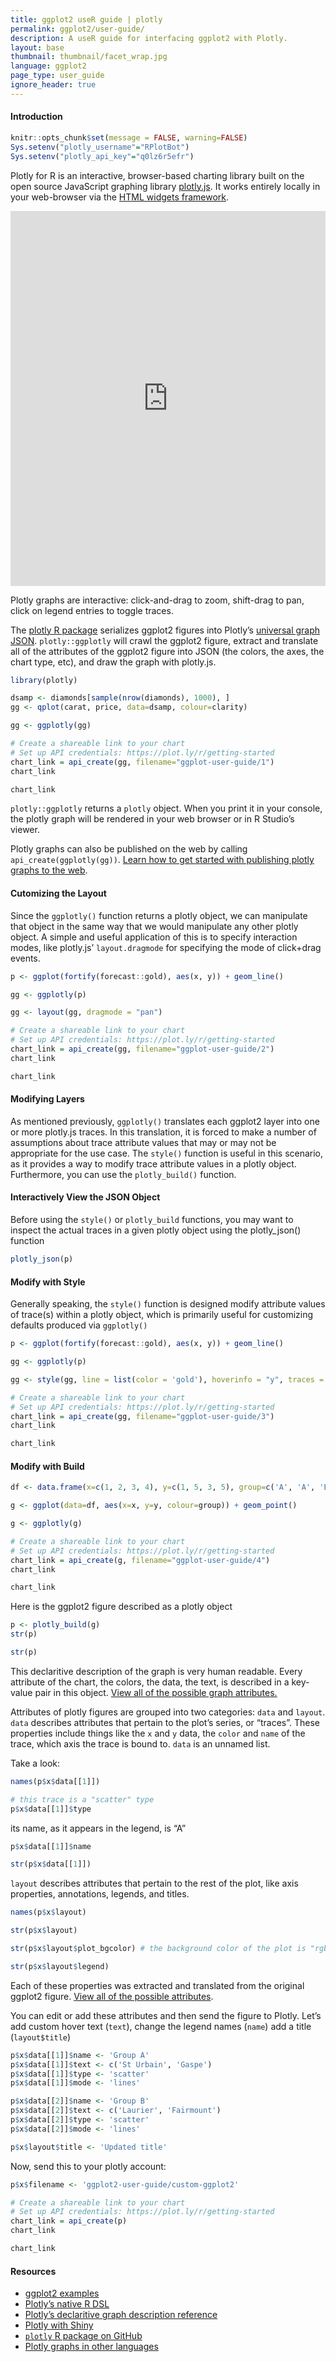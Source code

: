 ```yaml
---
title: ggplot2 useR guide | plotly
permalink: ggplot2/user-guide/
description: A useR guide for interfacing ggplot2 with Plotly.
layout: base
thumbnail: thumbnail/facet_wrap.jpg
language: ggplot2
page_type: user_guide
ignore_header: true
---
```


#### Introduction

```r
knitr::opts_chunk$set(message = FALSE, warning=FALSE)
Sys.setenv("plotly_username"="RPlotBot")
Sys.setenv("plotly_api_key"="q0lz6r5efr")
```

Plotly for R is an interactive, browser-based charting library built on the open source JavaScript graphing library <a href="https://plot.ly/javascript" target="_blank">plotly.js</a>. It works entirely locally in your web-browser via the <a target="_blank" href="http://www.htmlwidgets.org/">HTML widgets framework</a>.

<iframe src="https://plot.ly/~RPlotBot/1772.embed" width="100%" height="600px" style="border: none;"></iframe>

Plotly graphs are interactive: click-and-drag to zoom, shift-drag to pan, click on legend entries to toggle traces.

The [plotly R package](https://github.com/ropensci/plotly) serializes ggplot2 figures into Plotly's <a target="_blank" href="http://help.plot.ly/json-chart-schema/">universal graph JSON</a>. `plotly::ggplotly` will crawl the ggplot2 figure, extract and translate all of the attributes of the ggplot2 figure into JSON (the colors, the axes, the chart type, etc), and draw the graph with plotly.js.

```r
library(plotly)

dsamp <- diamonds[sample(nrow(diamonds), 1000), ]
gg <- qplot(carat, price, data=dsamp, colour=clarity)

gg <- ggplotly(gg)

# Create a shareable link to your chart
# Set up API credentials: https://plot.ly/r/getting-started
chart_link = api_create(gg, filename="ggplot-user-guide/1")
chart_link
```

```r
chart_link
```

`plotly::ggplotly` returns a `plotly` object. When you print it in your console, the plotly graph will be rendered in your web browser or in R Studio's viewer.

Plotly graphs can also be published on the web by calling `api_create(ggplotly(gg))`. [Learn how to get started with publishing plotly graphs to the web](https://plot.ly/r/).

#### Cutomizing the Layout

Since the `ggplotly()` function returns a plotly object, we can manipulate that object in the same way that we would manipulate any other plotly object. A simple and useful application of this is to specify interaction modes, like plotly.js' `layout.dragmode` for specifying the mode of click+drag events.


```r
p <- ggplot(fortify(forecast::gold), aes(x, y)) + geom_line()

gg <- ggplotly(p)

gg <- layout(gg, dragmode = "pan")

# Create a shareable link to your chart
# Set up API credentials: https://plot.ly/r/getting-started
chart_link = api_create(gg, filename="ggplot-user-guide/2")
chart_link
```

```r
chart_link
```

#### Modifying Layers

As mentioned previously, `ggplotly()` translates each ggplot2 layer into one or more plotly.js traces. In this translation, it is forced to make a number of assumptions about trace attribute values that may or may not be appropriate for the use case. The `style()` function is useful in this scenario, as it provides a way to modify trace attribute values in a plotly object. Furthermore, you can use the `plotly_build()` function.

#### Interactively View the JSON Object

Before using the `style()` or `plotly_build` functions, you may want to inspect the actual traces in a given plotly object using the plotly_json() function

```r
plotly_json(p)
```

#### Modify with Style

Generally speaking, the `style()` function is designed modify attribute values of trace(s) within a plotly object, which is primarily useful for customizing defaults produced via `ggplotly()`

```r
p <- ggplot(fortify(forecast::gold), aes(x, y)) + geom_line()

gg <- ggplotly(p)

gg <- style(gg, line = list(color = 'gold'), hoverinfo = "y", traces = 1)

# Create a shareable link to your chart
# Set up API credentials: https://plot.ly/r/getting-started
chart_link = api_create(gg, filename="ggplot-user-guide/3")
chart_link
```

```r
chart_link
```

#### Modify with Build

```r
df <- data.frame(x=c(1, 2, 3, 4), y=c(1, 5, 3, 5), group=c('A', 'A', 'B', 'B'))

g <- ggplot(data=df, aes(x=x, y=y, colour=group)) + geom_point()

g <- ggplotly(g)

# Create a shareable link to your chart
# Set up API credentials: https://plot.ly/r/getting-started
chart_link = api_create(g, filename="ggplot-user-guide/4")
chart_link
```

```r
chart_link
```

Here is the ggplot2 figure described as a plotly object

```r
p <- plotly_build(g)
str(p)
```

```r
str(p)
```

This declaritive description of the graph is very human readable. Every attribute of the chart, the colors, the data, the text, is described in a key-value pair in this object. [View all of the possible graph attributes.](https://plot.ly/r/reference)

Attributes of plotly figures are grouped into two categories: `data` and `layout`. `data` describes attributes that pertain to the plot's series, or "traces". These properties include things like the `x` and `y` data, the `color` and `name` of the trace, which axis the trace is bound to. `data` is an unnamed list.

Take a look:

```r
names(p$x$data[[1]])

# this trace is a "scatter" type
p$x$data[[1]]$type
```

its name, as it appears in the legend, is "A"

```r
p$x$data[[1]]$name
```

```r
str(p$x$data[[1]])
```

`layout` describes attributes that pertain to the rest of the plot, like axis properties, annotations, legends, and titles.

```r
names(p$x$layout)

str(p$x$layout)

str(p$x$layout$plot_bgcolor) # the background color of the plot is "rgb(229,229,229)"

str(p$x$layout$legend)
```

Each of these properties was extracted and translated from the original ggplot2 figure. [View all of the possible attributes](https://plot.ly/r/reference).

You can edit or add these attributes and then send the figure to Plotly. Let's add custom hover text (`text`), change the legend names (`name`) add a title (`layout$title`)

```r
p$x$data[[1]]$name <- 'Group A'
p$x$data[[1]]$text <- c('St Urbain', 'Gaspe')
p$x$data[[1]]$type <- 'scatter'
p$x$data[[1]]$mode <- 'lines'

p$x$data[[2]]$name <- 'Group B'
p$x$data[[2]]$text <- c('Laurier', 'Fairmount')
p$x$data[[2]]$type <- 'scatter'
p$x$data[[2]]$mode <- 'lines'

p$x$layout$title <- 'Updated title'
```

Now, send this to your plotly account:

```r
p$x$filename <- 'ggplot2-user-guide/custom-ggplot2'

# Create a shareable link to your chart
# Set up API credentials: https://plot.ly/r/getting-started
chart_link = api_create(p)
chart_link
```

```r
chart_link
```

#### Resources

- [ggplot2 examples](https://plot.ly/ggplot2)
- [Plotly's native R DSL](https://plot.ly/r)
- [Plotly's declaritive graph description reference](https://plot.ly/r/reference)
- [Plotly with Shiny](https://plot.ly/r/shiny-tutorial)
- [`plotly` R package on GitHub](https://github.com/ropensci/plotly)
- [Plotly graphs in other languages](https://plot.ly/api)
